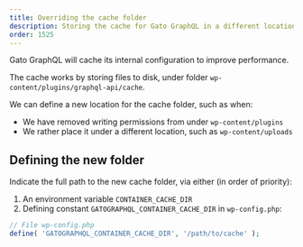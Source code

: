 ```yaml
---
title: Overriding the cache folder
description: Storing the cache for Gato GraphQL in a different location
order: 1525
---
```


Gato GraphQL will cache its internal configuration to improve performance.

The cache works by storing files to disk, under folder `wp-content/plugins/graphql-api/cache`.

We can define a new location for the cache folder, such as when:

- We have removed writing permissions from under `wp-content/plugins`
- We rather place it under a different location, such as `wp-content/uploads`

## Defining the new folder

Indicate the full path to the new cache folder, via either (in order of priority):

1. An environment variable `CONTAINER_CACHE_DIR`
2. Defining constant `GATOGRAPHQL_CONTAINER_CACHE_DIR` in `wp-config.php`:

```php
// File wp-config.php
define( 'GATOGRAPHQL_CONTAINER_CACHE_DIR', '/path/to/cache' );
```
